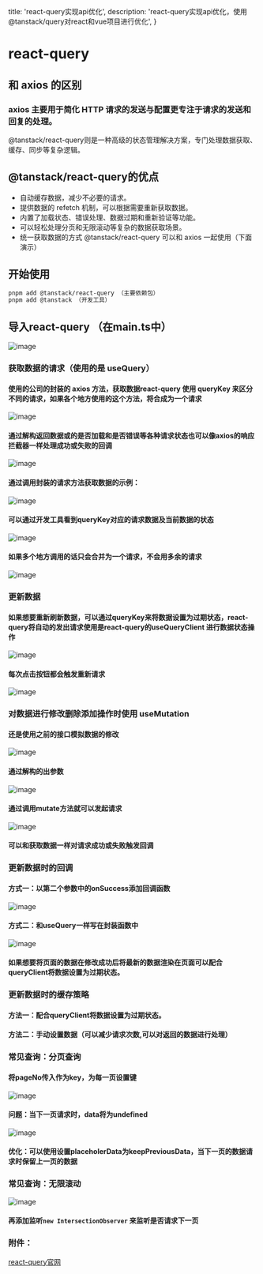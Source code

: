  title: 'react-query实现api优化',
  description: 'react-query实现api优化，使用@tanstack/query对react和vue项目进行优化',
}

# react-query
## 和 axios 的区别

### axios 主要用于简化 HTTP 请求的发送与配置更专注于请求的发送和回复的处理。

@tanstack/react-query则是一种高级的状态管理解决方案，专门处理数据获取、缓存、同步等复杂逻辑。

## @tanstack/react-query的优点

- 自动缓存数据，减少不必要的请求。
- 提供数据的 refetch 机制，可以根据需要重新获取数据。
- 内置了加载状态、错误处理、数据过期和重新验证等功能。
- 可以轻松处理分页和无限滚动等复杂的数据获取场景。
- 统一获取数据的方式
@tanstack/react-query 可以和 axios 一起使用（下面演示）

## 开始使用

```bash
pnpm add @tanstack/react-query （主要依赖包）
pnpm add @tanstack （开发工具）
```

##   导入react-query   （在main.ts中）

![image](./1.webp)


### 获取数据的请求（使用的是 useQuery）

#### 使用的公司的封装的 axios 方法，获取数据react-query 使用 queryKey 来区分不同的请求，如果各个地方使用的这个方法，将合成为一个请求  

![image](./2.webp)

#### 通过解构返回数据或的是否加载和是否错误等各种请求状态也可以像axios的响应拦截器一样处理成功或失败的回调

![image](./3.webp)

#### 通过调用封装的请求方法获取数据的示例：

![image](./4.webp)

#### 可以通过开发工具看到queryKey对应的请求数据及当前数据的状态

![image](./5.webp)

#### 如果多个地方调用的话只会合并为一个请求，不会用多余的请求

![image](./6.webp)

### 更新数据

#### 如果想要重新刷新数据，可以通过queryKey来将数据设置为过期状态，react-query将自动的发出请求使用是react-query的useQueryClient 进行数据状态操作

![image](./7.webp)

#### 每次点击按钮都会触发重新请求

![image](./8.webp)

### 对数据进行修改删除添加操作时使用 useMutation

#### 还是使用之前的接口模拟数据的修改

![image](./9.webp)

#### 通过解构的出参数 

![image](./10.webp)

#### 通过调用mutate方法就可以发起请求

![image](./11.webp)

#### 可以和获取数据一样对请求成功或失败触发回调

### 更新数据时的回调

#### 方式一：以第二个参数中的onSuccess添加回调函数

![image](./12.webp)

#### 方式二：和useQuery一样写在封装函数中

![image](./13.webp)

#### 如果想要将页面的数据在修改成功后将最新的数据渲染在页面可以配合queryClient将数据设置为过期状态。

### 更新数据时的缓存策略

#### 方法一：配合queryClient将数据设置为过期状态。

#### 方法二：手动设置数据（可以减少请求次数,可以对返回的数据进行处理） 


### 常见查询：分页查询

#### 将pageNo传入作为key，为每一页设置键

![image](./14.webp)

#### **问题**：当下一页请求时，data将为undefined

![image](./15.webp)

#### **优化**：可以使用设置placeholerData为keepPreviousData，当下一页的数据请求时保留上一页的数据

### 常见查询：无限滚动

![image](./16.webp)

#### 再添加监听`new IntersectionObserver` 来监听是否请求下一页


### 附件：

[react-query官网](https://tanstack.com/query/latest/docs/framework/react/overview)

